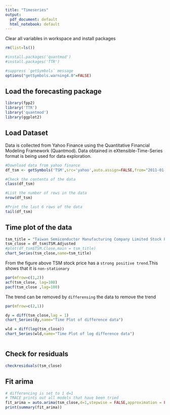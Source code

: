 ```yaml
---
title: "Timeseries"
output:
  pdf_document: default
  html_notebook: default
---
```


Clear all variables in workspace and install packages

```r
rm(list=ls())

#install.packages('quantmod')
#install.packages('TTR')

#suppress `getSymbols` message
options("getSymbols.warning4.0"=FALSE)

```

## Load the forecasting package

```r
library(fpp2)
library('TTR')
library('quantmod')
library(ggplot2)

```

## Load Dataset

Data is collected from Yahoo Finance using the Quantitative Financial Modeling Framework (Quantmod). Data obtained in eXtensible-Time-Series format is being used for data exploration.

```r
#Download data from yahoo finance
df_tsm <- getSymbols('TSM',src='yahoo',auto.assign=FALSE,from="2011-01-01")

#Check the contents of the data
class(df_tsm)

#List the number of rows in the data
nrow(df_tsm)

#Print the last 6 rows of the data
tail(df_tsm)


```

## Time plot of the data

```r
tsm_title = "Taiwan Semiconductor Manufacturing Company Limited Stock Price (TSM) (2011-2022)"
tsm_close = df_tsm$TSM.Adjusted
#plot(df_tsm$TSM.Close,main = tsm_title)
chart_Series(tsm_close,name=tsm_title)

```
From the figure above TSM stock price has a `strong positive trend`.This shows that it is `non-stationary`

```r

par(mfrow=c(1,2))
acf(tsm_close, lag=100)
pacf(tsm_close ,lag=100)

```
The trend can be removed by `differensing ` the data to remove the trend
```r
par(mfrow=c(2,1))

dy = diff(tsm_close,lag = 1)
chart_Series(dy,name="Time Plot of difference data")

wld = diff(log(tsm_close))
chart_Series(wld,name="Time Plot of log difference data")



```
## Check for residuals
```r
checkresiduals(tsm_close)
```
## Fit arima
```r
# differencing is set to 1 d=1
# TRACE prints out all models that have been tried
fit_arima = auto.arima(tsm_close,d=1,stepwise = FALSE,approximation = FALSE,trace = TRUE)
print(summary(fit_arima))
```

